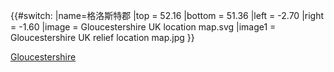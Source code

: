 {{#switch:{{{1}}}
|name=格洛斯特郡
|top    = 52.16
|bottom = 51.36
|left   = -2.70
|right  = -1.60
|image  = Gloucestershire UK location map.svg
|image1 = Gloucestershire UK relief location map.jpg
}}<noinclude>
{{Location map/Info}}
{{Documentation}}
[[Category:英格蘭地理位置圖模板|Gloucestershire]]
</noinclude>